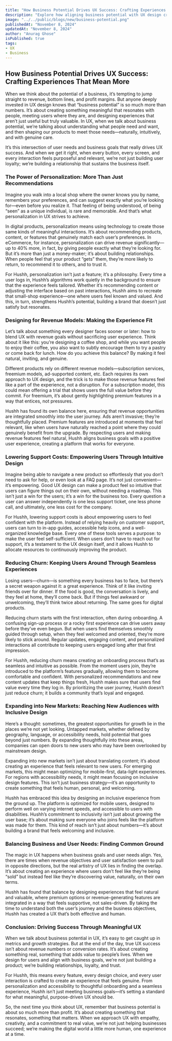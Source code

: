 ```yaml
---
title: "How Business Potential Drives UX Success: Crafting Experiences That Mean More"
description: "Explore how aligning business potential with UX design creates meaningful experiences that resonate with users and drive success."
image: "../../public/blogs/new/business-potential.png"
publishedAt: "November 8, 2024"
updatedAt: "November 8, 2024"
author: "Anurag Ghose"
isPublished: true
tags:
- UX
- Business
---
```


## How Business Potential Drives UX Success: Crafting Experiences That Mean More

When we think about the potential of a business, it’s tempting to jump straight to revenue, bottom lines, and profit margins. But anyone deeply invested in UX design knows that “business potential” is so much more than numbers. It’s about creating something meaningful that resonates with people, meeting users where they are, and designing experiences that aren’t just useful but truly valuable. In UX, when we talk about business potential, we’re talking about understanding what people need and want, and then shaping our products to meet those needs—naturally, intuitively, and with genuine care.

It’s this intersection of user needs and business goals that really drives UX success. And when we get it right, when every button, every screen, and every interaction feels purposeful and relevant, we’re not just building user loyalty; we’re building a relationship that sustains the business itself.

### The Power of Personalization: More Than Just Recommendations

Imagine you walk into a local shop where the owner knows you by name, remembers your preferences, and can suggest exactly what you’re looking for—even before you realize it. That feeling of being understood, of being “seen” as a unique individual, is rare and memorable. And that’s what personalization in UX strives to achieve.

In digital products, personalization means using technology to create those same kinds of meaningful interactions. It’s about recommending products, content, or features that genuinely match each user’s preferences. In eCommerce, for instance, personalization can drive revenue significantly—up to 40% more, in fact, by giving people exactly what they’re looking for. But it’s more than just a money-maker; it’s about building relationships. When people feel that your product “gets” them, they’re more likely to return, to recommend it to others, and to trust it.

For Hushh, personalization isn’t just a feature; it’s a philosophy. Every time a user logs in, Hushh’s algorithms work quietly in the background to ensure that the experience feels tailored. Whether it’s recommending content or adjusting the interface based on past interactions, Hushh aims to recreate that small-shop experience—one where users feel known and valued. And this, in turn, strengthens Hushh’s potential, building a brand that doesn’t just satisfy but resonates.

### Designing for Revenue Models: Making the Experience Fit

Let’s talk about something every designer faces sooner or later: how to blend UX with revenue goals without sacrificing user experience. Think about it like this: you’re designing a coffee shop, and while you want people to enjoy their coffee, you also want to subtly encourage them to try a pastry or come back for lunch. How do you achieve this balance? By making it feel natural, inviting, and genuine.

Different products rely on different revenue models—subscription services, freemium models, ad-supported content, etc. Each requires its own approach to UX design, and the trick is to make those revenue features feel like a part of the experience, not a disruption. For a subscription model, this could mean offering a trial that shows users the full value before they commit. For freemium, it’s about gently highlighting premium features in a way that entices, not pressures.

Hushh has found its own balance here, ensuring that revenue opportunities are integrated smoothly into the user journey. Ads aren’t invasive; they’re thoughtfully placed. Premium features are introduced at moments that feel relevant, like when users have naturally reached a point where they could genuinely benefit from the upgrade. By respecting users and making revenue features feel natural, Hushh aligns business goals with a positive user experience, creating a platform that works for everyone.

### Lowering Support Costs: Empowering Users Through Intuitive Design

Imagine being able to navigate a new product so effortlessly that you don’t need to ask for help, or even look at a FAQ page. It’s not just convenient—it’s empowering. Good UX design can make a product feel so intuitive that users can figure things out on their own, without needing a roadmap. This isn’t just a win for the users; it’s a win for the business too. Every question a user can answer independently is one less support ticket, one less phone call, and ultimately, one less cost for the company.

For Hushh, lowering support costs is about empowering users to feel confident with the platform. Instead of relying heavily on customer support, users can turn to in-app guides, accessible help icons, and a well-organized knowledge base. Every one of these tools serves a purpose: to make the user feel self-sufficient. When users don’t have to reach out for support, it’s a testament to the UX design itself, and it allows Hushh to allocate resources to continuously improving the product.

### Reducing Churn: Keeping Users Around Through Seamless Experiences

Losing users—churn—is something every business has to face, but there’s a secret weapon against it: a great experience. Think of it like inviting friends over for dinner. If the food is good, the conversation is lively, and they feel at home, they’ll come back. But if things feel awkward or unwelcoming, they’ll think twice about returning. The same goes for digital products.

Reducing churn starts with the first interaction, often during onboarding. A confusing sign-up process or a rocky first experience can drive users away before they’ve even begun. But when users find themselves smoothly guided through setup, when they feel welcomed and oriented, they’re more likely to stick around. Regular updates, engaging content, and personalized interactions all contribute to keeping users engaged long after that first impression.

For Hushh, reducing churn means creating an onboarding process that’s as seamless and intuitive as possible. From the moment users join, they’re introduced to the platform’s features gradually, allowing them to become comfortable and confident. With personalized recommendations and new content updates that keep things fresh, Hushh makes sure that users find value every time they log in. By prioritizing the user journey, Hushh doesn’t just reduce churn; it builds a community that’s loyal and engaged.

### Expanding into New Markets: Reaching New Audiences with Inclusive Design

Here’s a thought: sometimes, the greatest opportunities for growth lie in the places we’re not yet looking. Untapped markets, whether defined by geography, language, or accessibility needs, hold potential that goes beyond just numbers. By expanding thoughtfully into these areas, companies can open doors to new users who may have been overlooked by mainstream design.

Expanding into new markets isn’t just about translating content; it’s about creating an experience that feels relevant to new users. For emerging markets, this might mean optimizing for mobile-first, data-light experiences. For regions with accessibility needs, it might mean focusing on inclusive design features. This isn’t just business strategy—it’s an opportunity to create something that feels human, personal, and welcoming.

Hushh has embraced this idea by designing an inclusive experience from the ground up. The platform is optimized for mobile users, designed to perform well on varying internet speeds, and accessible to users with disabilities. Hushh’s commitment to inclusivity isn’t just about growing the user base; it’s about making sure everyone who joins feels like the platform was made for them. This kind of reach isn’t just about numbers—it’s about building a brand that feels welcoming and inclusive.

### Balancing Business and User Needs: Finding Common Ground

The magic in UX happens when business goals and user needs align. Yes, there are times when revenue objectives and user satisfaction seem to pull in opposite directions, but the real artistry of UX lies in finding the overlap. It’s about creating an experience where users don’t feel like they’re being “sold” but instead feel like they’re discovering value, naturally, on their own terms.

Hushh has found that balance by designing experiences that feel natural and valuable, where premium options or revenue-generating features are integrated in a way that feels supportive, not sales-driven. By taking the time to understand both the user’s journey and the business objectives, Hushh has created a UX that’s both effective and human.

### Conclusion: Driving Success Through Meaningful UX

When we talk about business potential in UX, it’s easy to get caught up in metrics and growth strategies. But at the end of the day, true UX success isn’t about revenue numbers or conversion rates. It’s about creating something real, something that adds value to people’s lives. When we design for users and align with business goals, we’re not just building a product; we’re building relationships, loyalty, and trust.

For Hushh, this means every feature, every design choice, and every user interaction is crafted to create an experience that feels genuine. From personalization and accessibility to thoughtful onboarding and a seamless experience, Hushh isn’t just meeting business goals—it’s setting a standard for what meaningful, purpose-driven UX should be.

So, the next time you think about UX, remember that business potential is about so much more than profit. It’s about creating something that resonates, something that matters. When we approach UX with empathy, creativity, and a commitment to real value, we’re not just helping businesses succeed; we’re making the digital world a little more human, one experience at a time.